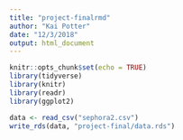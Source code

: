 ```yaml
---
title: "project-finalrmd"
author: "Kai Potter"
date: "12/3/2018"
output: html_document
---
```


```r
knitr::opts_chunk$set(echo = TRUE)
library(tidyverse)
library(knitr)
library(readr)
library(ggplot2)
```

```r
data <- read_csv("sephora2.csv") 
write_rds(data, "project-final/data.rds") 
```

```r

```


